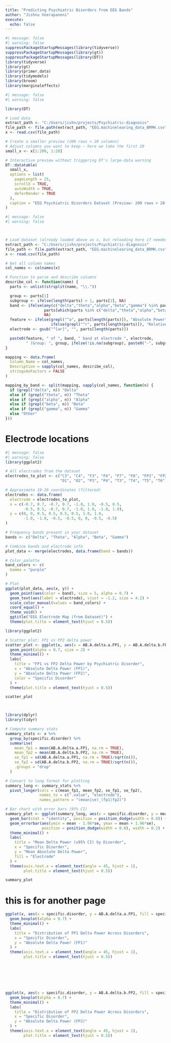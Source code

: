 ```yaml
---
title: "Predicting Psychiatric Disorders from EEG Bands"
author: "Jishnu Veerapaneni" 
execute:
  echo: false
---
```





```r
#| message: false
#| warning: false
suppressPackageStartupMessages(library(tidyverse))
suppressPackageStartupMessages(library(gt))
suppressPackageStartupMessages(library(DT))
library(tidyverse)
library(gt)
library(primer.data)
library(tidymodels)
library(broom)
library(marginaleffects)

```





```r
#| message: false
#| warning: false

library(DT)

# Load data
extract_path <- "C:/Users/jishn/projects/Psychiatric-diagnosis"
file_path <- file.path(extract_path, "EEG.machinelearing_data_BRMH.csv")
x <- read.csv(file_path)

# Create a smaller preview (200 rows × 20 columns)
# Adjust columns you want to keep — here we take the first 20
small_x <- x[1:200, 1:20]

# Interactive preview without triggering DT's large-data warning
DT::datatable(
  small_x,
  options = list(
    pageLength = 25,
    scrollX = TRUE,
    autoWidth = TRUE,
    deferRender = TRUE
  ),
  caption = "EEG Psychiatric Disorders Dataset (Preview: 200 rows × 20 columns)"
)
```


```r
#| message: false
#| warning: false



# Load dataset (already loaded above as x, but reloading here if needed)
extract_path <- "C:/Users/jishn/projects/Psychiatric-diagnosis"
file_path <- file.path(extract_path, "EEG.machinelearing_data_BRMH.csv")
x <- read.csv(file_path)

# Get all column names
col_names <- colnames(x)

# Function to parse and describe columns
describe_col <- function(name) {
  parts <- unlist(strsplit(name, "\\."))

  group <- parts[1]
  subgroup <- ifelse(length(parts) > 1, parts[2], NA)
  band <- ifelse(any(c("delta","theta","alpha","beta","gamma") %in% parts), 
                 parts[which(parts %in% c("delta","theta","alpha","beta","gamma"))], 
                 NA)
  feature <- ifelse(grepl("^a", parts[length(parts)]), "Absolute Power", 
                    ifelse(grepl("^r", parts[length(parts)]), "Relative Power", "Unknown Feature"))
  electrode <- gsub("^[ar]", "", parts[length(parts)])

  paste0(feature, " of ", band, " band at electrode ", electrode, 
         " (Group: ", group, ifelse(!is.na(subgroup), paste0("-", subgroup), ""), ")")
}

mapping <- data.frame(
  Column_Name = col_names,
  Description = sapply(col_names, describe_col),
  stringsAsFactors = FALSE
)

mapping_by_band <- split(mapping, sapply(col_names, function(n) {
  if (grepl("delta", n)) "Delta"
  else if (grepl("theta", n)) "Theta"
  else if (grepl("alpha", n)) "Alpha"
  else if (grepl("beta", n)) "Beta"
  else if (grepl("gamma", n)) "Gamma"
  else "Other"
}))


```

# Electrode locations 
```r
#| message: false
#| warning: false
library(ggplot2)

# All electrodes from the dataset
electrodes_to_plot <- c("C3", "C4", "F3", "F4", "F7", "F8", "FP1", "FP2", 
                        "O1", "O2", "P3", "P4", "T3", "T4", "T5", "T6")

# Approximate 10-20 coordinates (filtered)
electrodes <- data.frame(
  electrode = electrodes_to_plot,
  x = c(-0.7, 0.7, -0.7, 0.7, -1.0, 1.0, -0.5, 0.5, 
        -0.5, 0.5, -0.7, 0.7, -1.0, 1.0, -1.0, 1.0),
  y = c(0, 0, 0.5, 0.5, 0.5, 0.5, 1.0, 1.0, 
        -1.0, -1.0, -0.5, -0.5, 0, 0, -0.5, -0.5)
)

# Frequency bands present in your dataset
bands <- c("Delta", "Theta", "Alpha", "Beta", "Gamma")

# Combine bands and electrode info
plot_data <- merge(electrodes, data.frame(band = bands))

# Color palette
band_colors <- c(
  Gamma = "purple"
)

# Plot
ggplot(plot_data, aes(x, y)) +
  geom_point(aes(color = band), size = 5, alpha = 0.7) +
  geom_text(aes(label = electrode), vjust = -1.2, size = 4.2) +
  scale_color_manual(values = band_colors) +
  coord_equal() +
  theme_void() +
  ggtitle("EEG Electrode Map (from Dataset)") +
  theme(plot.title = element_text(hjust = 0.5))

```








```r
library(ggplot2)

# Scatter plot: FP1 vs FP2 delta power
scatter_plot <- ggplot(x, aes(x = AB.A.delta.a.FP1, y = AB.A.delta.b.FP2, color = specific.disorder)) +
  geom_point(alpha = 0.7, size = 2) +
  theme_minimal() +
  labs(
    title = "FP1 vs FP2 Delta Power by Psychiatric Disorder",
    x = "Absolute Delta Power (FP1)",
    y = "Absolute Delta Power (FP2)",
    color = "Specific Disorder"
  ) +
  theme(plot.title = element_text(hjust = 0.5))

scatter_plot



library(dplyr)
library(tidyr)

# Compute summary stats
summary_stats <- x %>%
  group_by(specific.disorder) %>%
  summarise(
    mean_fp1 = mean(AB.A.delta.a.FP1, na.rm = TRUE),
    mean_fp2 = mean(AB.A.delta.b.FP2, na.rm = TRUE),
    se_fp1 = sd(AB.A.delta.a.FP1, na.rm = TRUE)/sqrt(n()),
    se_fp2 = sd(AB.A.delta.b.FP2, na.rm = TRUE)/sqrt(n()),
    .groups = "drop"
  )

# Convert to long format for plotting
summary_long <- summary_stats %>%
  pivot_longer(cols = c(mean_fp1, mean_fp2, se_fp1, se_fp2),
               names_to = c(".value", "electrode"),
               names_pattern = "(mean|se)_(fp1|fp2)")

# Bar chart with error bars (95% CI)
summary_plot <- ggplot(summary_long, aes(x = specific.disorder, y = mean, fill = electrode)) +
  geom_bar(stat = "identity", position = position_dodge(width = 0.8)) +
  geom_errorbar(aes(ymin = mean - 1.96*se, ymax = mean + 1.96*se),
                position = position_dodge(width = 0.8), width = 0.2) +
  theme_minimal() +
  labs(
    title = "Mean Delta Power (±95% CI) by Disorder",
    x = "Specific Disorder",
    y = "Mean Absolute Delta Power",
    fill = "Electrode"
  ) +
  theme(axis.text.x = element_text(angle = 45, hjust = 1),
        plot.title = element_text(hjust = 0.5))

summary_plot

```







# this is for another page
```r
ggplot(x, aes(x = specific.disorder, y = AB.A.delta.a.FP1, fill = specific.disorder)) +
  geom_boxplot(alpha = 0.7) +
  theme_minimal() +
  labs(
    title = "Distribution of FP1 Delta Power Across Disorders",
    x = "Specific Disorder",
    y = "Absolute Delta Power (FP1)"
  ) +
  theme(axis.text.x = element_text(angle = 45, hjust = 1),
        plot.title = element_text(hjust = 0.5))







ggplot(x, aes(x = specific.disorder, y = AB.A.delta.b.FP2, fill = specific.disorder)) +
  geom_boxplot(alpha = 0.7) +
  theme_minimal() +
  labs(
    title = "Distribution of FP2 Delta Power Across Disorders",
    x = "Specific Disorder",
    y = "Absolute Delta Power (FP2)"
  ) +
  theme(axis.text.x = element_text(angle = 45, hjust = 1),
        plot.title = element_text(hjust = 0.5))

```


